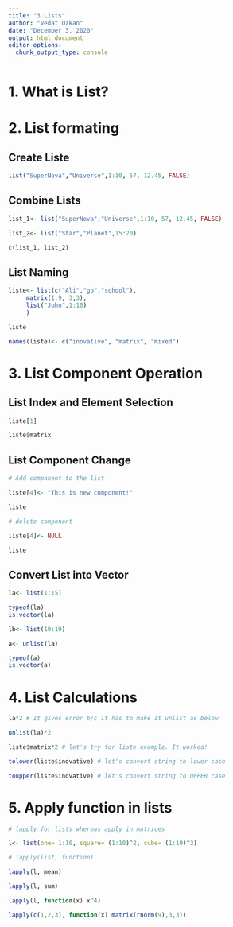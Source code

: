 ```yaml
---
title: "3.Lists"
author: "Vedat Ozkan"
date: "December 3, 2020"
output: html_document
editor_options: 
  chunk_output_type: console
---
```


# 1. What is List?

# 2. List formating

## Create Liste

```r
list("SuperNova","Universe",1:10, 57, 12.45, FALSE)

```

## Combine Lists

```r

list_1<- list("SuperNova","Universe",1:10, 57, 12.45, FALSE)

list_2<- list("Star","Planet",15:20)

c(list_1, list_2)

```

## List Naming

```r

liste<- list(c("Ali","go","school"),
     matrix(1:9, 3,3),
     list("John",1:10)
     )

liste

names(liste)<- c("inovative", "matrix", "mixed")
```


# 3. List Component Operation

## List Index and Element Selection

```r


liste[1]

liste$matrix

```


## List Component Change

```r
# Add companent to the list

liste[4]<- "This is new component!"

liste

# delete component

liste[4]<- NULL

liste

```


## Convert List into Vector

```r

la<- list(1:15)

typeof(la)
is.vector(la)

lb<- list(10:19)

a<- unlist(la)

typeof(a)
is.vector(a)

```


# 4. List Calculations

```r

la*2 # It gives error b/c it has to make it unlist as below

unlist(la)*2

liste$matrix*2 # let's try for liste example. It worked!

tolower(liste$inovative) # let's convert string to lower case

toupper(liste$inovative) # let's convert string to UPPER case

```


# 5. Apply function in lists

```r

# lapply for lists whereas apply in matrices

l<- list(one= 1:10, square= (1:10)^2, cube= (1:10)^3)

# lapply(list, function)

lapply(l, mean)

lapply(l, sum)

lapply(l, function(x) x^4)

lapply(c(1,2,3), function(x) matrix(rnorm(9),3,3))

```

